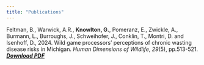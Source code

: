 ```yaml
---
title: "Publications"
---
```


Feltman, B., Warwick, A.R., **Knowlton, G.**, Pomeranz, E., Zwickle, A., Burmann, L., Burroughs, J., Schweihofer, J., Conklin, T., Montri, D. and Isenhoff, D., 2024. Wild game processors’ perceptions of chronic wasting disease risks in Michigan. *Human Dimensions of Wildlife*, *29*(5), pp.513-521. [***Download PDF***](./media/papers/cwd_risk.pdf)
